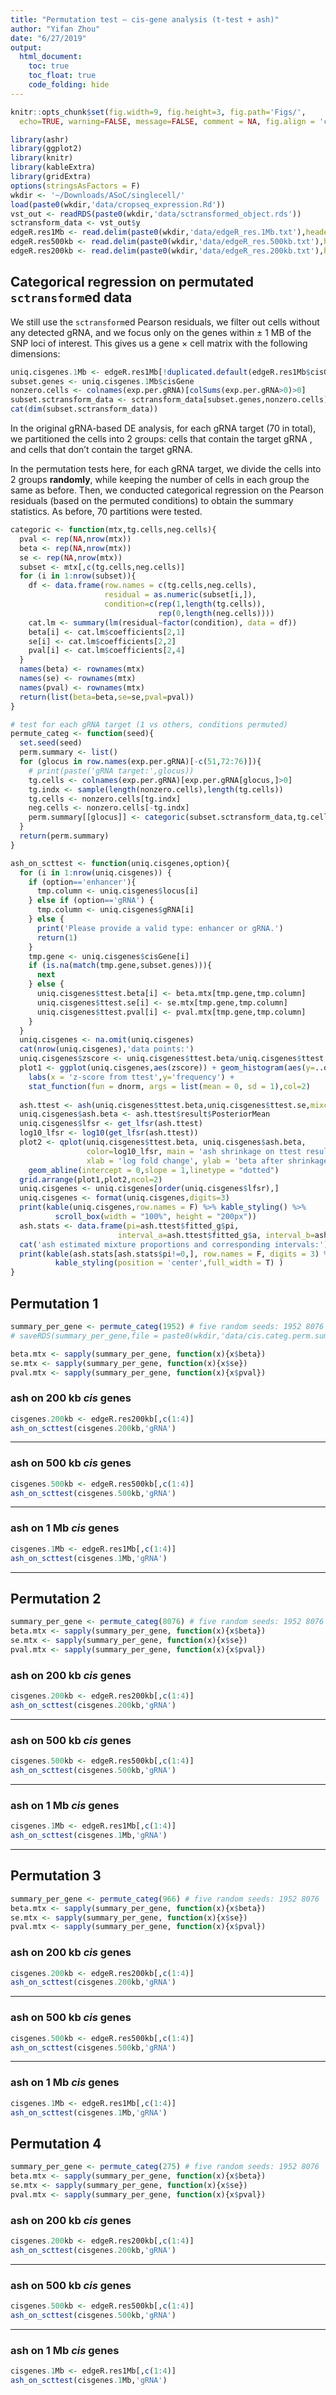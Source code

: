 ```yaml
---
title: "Permutation test — cis-gene analysis (t-test + ash)"
author: "Yifan Zhou"
date: "6/27/2019"
output:  
  html_document:
    toc: true
    toc_float: true
    code_folding: hide
---
```


```r
knitr::opts_chunk$set(fig.width=9, fig.height=3, fig.path='Figs/',
  echo=TRUE, warning=FALSE, message=FALSE, comment = NA, fig.align = 'center')
```

```r
library(ashr)
library(ggplot2)
library(knitr)
library(kableExtra)
library(gridExtra)
options(stringsAsFactors = F)
wkdir <- '~/Downloads/ASoC/singlecell/'
load(paste0(wkdir,'data/cropseq_expression.Rd'))
vst_out <- readRDS(paste0(wkdir,'data/sctransformed_object.rds'))
sctransform_data <- vst_out$y
edgeR.res1Mb <- read.delim(paste0(wkdir,'data/edgeR_res.1Mb.txt'),header = T,sep = '\t')
edgeR.res500kb <- read.delim(paste0(wkdir,'data/edgeR_res.500kb.txt'),header = T,sep = '\t')
edgeR.res200kb <- read.delim(paste0(wkdir,'data/edgeR_res.200kb.txt'),header = T,sep = '\t')
```

## Categorical regression on permutated `sctransform`ed data

We still use the `sctransform`ed Pearson residuals, we filter out cells without any detected gRNA, and we focus only on the genes within $\pm$ 1 MB of the SNP loci of interest. This gives us a gene $\times$ cell matrix with the following dimensions:

```r
uniq.cisgenes.1Mb <- edgeR.res1Mb[!duplicated.default(edgeR.res1Mb$cisGene),c(2,4)]
subset.genes <- uniq.cisgenes.1Mb$cisGene
nonzero.cells <- colnames(exp.per.gRNA)[colSums(exp.per.gRNA>0)>0]
subset.sctransform_data <- sctransform_data[subset.genes,nonzero.cells]
cat(dim(subset.sctransform_data))
```

In the original gRNA-based DE analysis, for each gRNA target (70 in total), we partitioned the cells into 2 groups: cells that contain the target gRNA , and cells that don't contain the target gRNA.

In the permutation tests here, for each gRNA target, we divide the cells into 2 groups **randomly**, while keeping the number of cells in each group the same as before. Then, we conducted categorical regression on the Pearson residuals (based on the permuted conditions) to obtain the summary statistics. As before, 70 partitions were tested.

```r
categoric <- function(mtx,tg.cells,neg.cells){
  pval <- rep(NA,nrow(mtx))
  beta <- rep(NA,nrow(mtx))
  se <- rep(NA,nrow(mtx))
  subset <- mtx[,c(tg.cells,neg.cells)]
  for (i in 1:nrow(subset)){
    df <- data.frame(row.names = c(tg.cells,neg.cells),
                     residual = as.numeric(subset[i,]),
                     condition=c(rep(1,length(tg.cells)),
                                 rep(0,length(neg.cells))))
    cat.lm <- summary(lm(residual~factor(condition), data = df))
    beta[i] <- cat.lm$coefficients[2,1]
    se[i] <- cat.lm$coefficients[2,2]
    pval[i] <- cat.lm$coefficients[2,4]
  }
  names(beta) <- rownames(mtx)
  names(se) <- rownames(mtx)
  names(pval) <- rownames(mtx)
  return(list(beta=beta,se=se,pval=pval))
}
```

```r
# test for each gRNA target (1 vs others, conditions permuted)
permute_categ <- function(seed){
  set.seed(seed)
  perm.summary <- list()
  for (glocus in row.names(exp.per.gRNA)[-c(51,72:76)]){
    # print(paste('gRNA target:',glocus))
    tg.cells <- colnames(exp.per.gRNA)[exp.per.gRNA[glocus,]>0]
    tg.indx <- sample(length(nonzero.cells),length(tg.cells))
    tg.cells <- nonzero.cells[tg.indx]
    neg.cells <- nonzero.cells[-tg.indx]
    perm.summary[[glocus]] <- categoric(subset.sctransform_data,tg.cells,neg.cells)
  }
  return(perm.summary)
}
```

```r
ash_on_scttest <- function(uniq.cisgenes,option){
  for (i in 1:nrow(uniq.cisgenes)) {
    if (option=='enhancer'){
      tmp.column <- uniq.cisgenes$locus[i]
    } else if (option=='gRNA') {
      tmp.column <- uniq.cisgenes$gRNA[i]
    } else {
      print('Please provide a valid type: enhancer or gRNA.')
      return(1)
    }
    tmp.gene <- uniq.cisgenes$cisGene[i]
    if (is.na(match(tmp.gene,subset.genes))){ 
      next 
    } else {
      uniq.cisgenes$ttest.beta[i] <- beta.mtx[tmp.gene,tmp.column]
      uniq.cisgenes$ttest.se[i] <- se.mtx[tmp.gene,tmp.column]
      uniq.cisgenes$ttest.pval[i] <- pval.mtx[tmp.gene,tmp.column]
    }
  }
  uniq.cisgenes <- na.omit(uniq.cisgenes)
  cat(nrow(uniq.cisgenes),'data points:')
  uniq.cisgenes$zscore <- uniq.cisgenes$ttest.beta/uniq.cisgenes$ttest.se
  plot1 <- ggplot(uniq.cisgenes,aes(zscore)) + geom_histogram(aes(y=..density..),bins = 20) +
    labs(x = 'z-score from ttest',y='frequency') + 
    stat_function(fun = dnorm, args = list(mean = 0, sd = 1),col=2)
  
  ash.ttest <- ash(uniq.cisgenes$ttest.beta,uniq.cisgenes$ttest.se,mixcompdist = '-uniform')
  uniq.cisgenes$ash.beta <- ash.ttest$result$PosteriorMean
  uniq.cisgenes$lfsr <- get_lfsr(ash.ttest)
  log10_lfsr <- log10(get_lfsr(ash.ttest))
  plot2 <- qplot(uniq.cisgenes$ttest.beta, uniq.cisgenes$ash.beta,
                 color=log10_lfsr, main = 'ash shrinkage on ttest result',
                 xlab = 'log fold change', ylab = 'beta after shrinkage') + 
    geom_abline(intercept = 0,slope = 1,linetype = "dotted")
  grid.arrange(plot1,plot2,ncol=2)
  uniq.cisgenes <- uniq.cisgenes[order(uniq.cisgenes$lfsr),]
  uniq.cisgenes <- format(uniq.cisgenes,digits=3)
  print(kable(uniq.cisgenes,row.names = F) %>% kable_styling() %>%
          scroll_box(width = "100%", height = "200px"))
  ash.stats <- data.frame(pi=ash.ttest$fitted_g$pi, 
                        interval_a=ash.ttest$fitted_g$a, interval_b=ash.ttest$fitted_g$b)
  cat('ash estimated mixture proportions and corresponding intervals:')
  print(kable(ash.stats[ash.stats$pi!=0,], row.names = F, digits = 3) %>% 
          kable_styling(position = 'center',full_width = T) )
}
```

## Permutation 1

```r
summary_per_gene <- permute_categ(1952) # five random seeds: 1952 8076  966  275 7816
# saveRDS(summary_per_gene,file = paste0(wkdir,'data/cis.categ.perm.summary01.rds'))
```

```r
beta.mtx <- sapply(summary_per_gene, function(x){x$beta})
se.mtx <- sapply(summary_per_gene, function(x){x$se})
pval.mtx <- sapply(summary_per_gene, function(x){x$pval})
```

### ash on 200 kb _cis_ genes
```r
cisgenes.200kb <- edgeR.res200kb[,c(1:4)]
ash_on_scttest(cisgenes.200kb,'gRNA')
```

***

### ash on 500 kb _cis_ genes
```r
cisgenes.500kb <- edgeR.res500kb[,c(1:4)]
ash_on_scttest(cisgenes.500kb,'gRNA')
```

***

### ash on 1 Mb _cis_ genes
```r
cisgenes.1Mb <- edgeR.res1Mb[,c(1:4)]
ash_on_scttest(cisgenes.1Mb,'gRNA')
```

***

## Permutation 2

```r
summary_per_gene <- permute_categ(8076) # five random seeds: 1952 8076  966  275 7816
beta.mtx <- sapply(summary_per_gene, function(x){x$beta})
se.mtx <- sapply(summary_per_gene, function(x){x$se})
pval.mtx <- sapply(summary_per_gene, function(x){x$pval})
```

### ash on 200 kb _cis_ genes
```r
cisgenes.200kb <- edgeR.res200kb[,c(1:4)]
ash_on_scttest(cisgenes.200kb,'gRNA')
```

***

### ash on 500 kb _cis_ genes
```r
cisgenes.500kb <- edgeR.res500kb[,c(1:4)]
ash_on_scttest(cisgenes.500kb,'gRNA')
```

***

### ash on 1 Mb _cis_ genes
```r
cisgenes.1Mb <- edgeR.res1Mb[,c(1:4)]
ash_on_scttest(cisgenes.1Mb,'gRNA')
```

***

## Permutation 3

```r
summary_per_gene <- permute_categ(966) # five random seeds: 1952 8076  966  275 7816
beta.mtx <- sapply(summary_per_gene, function(x){x$beta})
se.mtx <- sapply(summary_per_gene, function(x){x$se})
pval.mtx <- sapply(summary_per_gene, function(x){x$pval})
```

### ash on 200 kb _cis_ genes
```r
cisgenes.200kb <- edgeR.res200kb[,c(1:4)]
ash_on_scttest(cisgenes.200kb,'gRNA')
```

***

### ash on 500 kb _cis_ genes
```r
cisgenes.500kb <- edgeR.res500kb[,c(1:4)]
ash_on_scttest(cisgenes.500kb,'gRNA')
```

***

### ash on 1 Mb _cis_ genes
```r
cisgenes.1Mb <- edgeR.res1Mb[,c(1:4)]
ash_on_scttest(cisgenes.1Mb,'gRNA')
```

## Permutation 4

```r
summary_per_gene <- permute_categ(275) # five random seeds: 1952 8076  966  275 7816
beta.mtx <- sapply(summary_per_gene, function(x){x$beta})
se.mtx <- sapply(summary_per_gene, function(x){x$se})
pval.mtx <- sapply(summary_per_gene, function(x){x$pval})
```

### ash on 200 kb _cis_ genes
```r
cisgenes.200kb <- edgeR.res200kb[,c(1:4)]
ash_on_scttest(cisgenes.200kb,'gRNA')
```

***

### ash on 500 kb _cis_ genes
```r
cisgenes.500kb <- edgeR.res500kb[,c(1:4)]
ash_on_scttest(cisgenes.500kb,'gRNA')
```

***

### ash on 1 Mb _cis_ genes
```r
cisgenes.1Mb <- edgeR.res1Mb[,c(1:4)]
ash_on_scttest(cisgenes.1Mb,'gRNA')
```
